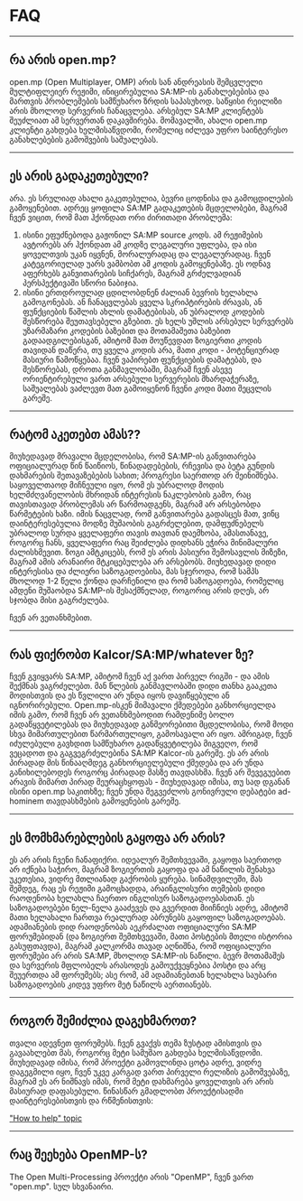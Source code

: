 # FAQ

<hr />

## რა არის open.mp?

open.mp (Open Multiplayer, OMP) არის სან ანდრეასის შემცვლელი მულტიფლეიერ რეჟიმი, ინიცირებულია SA:MP-ის განახლებებისა და მართვის პრობლემების სამწუხარო ზრდის საპასუხოდ. საწყისი რეილიზი არის მხოლოდ სერვერის ჩანაცვლება. არსებულ SA:MP კლიენტებს შეუძლიათ ამ სერვერთან დაკავშირება. მომავალში, ახალი open.mp კლიენტი გახდება ხელმისაწვდომი, რომელიც იძლევა უფრო საინტერესო განახლებების გამოშვების საშუალებას.

<hr />

## ეს არის გადაკეთებული?

არა. ეს სრულიად ახალი გაკეთებულია, ბევრი ცოდნისა და გამოცდილების გამოყენებით. ადრეც ყოფილა SA:MP გადაკეთების მცდელობები, მაგრამ ჩვენ ვიცით, რომ მათ ჰქონდათ ორი ძირითადი პრობლემა:

1. ისინი ეფუძნებოდა გაჟონილ SA:MP source კოდს. ამ რეჟიმების ავტორებს არ ჰქონდათ ამ კოდზე ლეგალური უფლება, და ისი ყოველთვის უკან იყვნენ, მორალურადაც და ლეგალურადაც. ჩვენ კატეგორიულად უარს ვამბობთ ამ კოდის გამოყენებაზე. ეს ოდნავ აფერხებს განვითარების სიჩქარეს, მაგრამ გრძელვადიან პერსპექტივაში სწორი ნაბიჯია.
2. ისინი ერთდროულად ცდილობდნენ ძალიან ბევრის ხელახლა გამოგონებას. ან ჩანაცვლებას ყველა სკრიპტირების ძრავას, ან ფუნქციების წაშლის ახლის დამატებისას, ან უბრალოდ კოდების შესწორება შეუთავსებელი გზებით. ეს ხელს უშლის არსებულ სერვერებს უზარმაზარი კოდების ბაზებით და მოთამაშეთა ბაზებით გადაადგილებისგან, ამიტომ მათ მოუწევდათ ზოგიერთი კოდის თავიდან დაწერა, თუ ყველა კოდის არა, მათი კოდი - პოტენციურად მასიური წამოწყებაა. ჩვენ ვაპირებთ ფუნქციების დამატებას, და შესწორებას, დროთა განმავლობაში, მაგრამ ჩვენ ასევე ორიენტირებული ვართ არსებული სერვერების მხარდაჭერაზე, საშუალებას ვაძლევთ მათ გამოიყენონ ჩვენი კოდი მათი შეცვლის გარეშე.

<hr />

## რატომ აკეთებთ ამას??

მიუხედავად მრავალი მცდელობისა, რომ SA:MP-ის განვითარება ოფიციალურად წინ წაიწიოს, წინადადებების, რჩევისა და ბეტა გუნდის დახმარების შეთავაზებების სახით; პროგრესი საერთოდ არ შეინიშნება. საყოველთაოდ მიჩნეული იყო, რომ ეს უბრალოდ მოდის ხელმძღვანელობის მხრიდან ინტერესის ნაკლებობის გამო, რაც თავისთავად პრობლემას არ წარმოადგენს, მაგრამ არ არსებობდა წარმეტების ხაზი. იმის ნაცვლად, რომ განვითარება გადასცეს მათ, ვინც დაინტერესებულია მოდზე მუშაობის გაგრძელებით, დამფუძნებელს უბრალოდ სურდა ყველაფერი თავის თავთან დაემხობა, ამასთანავე, როგორც ჩანს, ყველაფერი რაც შეიძლება დიდხანს ეჭირა მინიმალური ძალისხმევით. ზოგი ამტკიცებს, რომ ეს არის პასიური შემოსავლის მიზეზი, მაგრამ ამის არანაირი მტკიცებულება არ არსებობს. მიუხედავად დიდი ინტერესისა და ძლიერი საზოგადოებისა, მას სჯეროდა, რომ სამპს მხოლოდ 1-2 წელი ქონდა დარჩენილი და რომ საზოგადოება, რომელიც ამდენი მუშაობდა SA:MP-ის შესაქმნელად, როგორიც არის დღეს, არ სჯობდა მისი გაგრძელება.

ჩვენ არ ვეთანხმებით.

<hr />

## რას ფიქრობთ Kalcor/SA:MP/whatever ზე?

ჩვენ გვიყვარს SA:MP, ამიტომ ჩვენ აქ ვართ პირველ რიგში - და ამის შექმნას ვაგრძელებთ. მან წლების განმავლობაში დიდი თანხა გააკეთა მოდისთვის და ეს წვლილი არ უნდა იყოს დავიწყებული ან იგნორირებული. Open.mp-ისკენ მიმავალი ქმედებები განხორციელდა იმის გამო, რომ ჩვენ არ ვეთანხმებოდით რამდენიმე ბოლო გადაწყვეტილებას და მიუხედავად განმეორებითი მცდელობისა, რომ მოდი სხვა მიმართულებით წარმართულიყო, გამოსავალი არ იყო. ამრიგად, ჩვენ იძულებული გავხდით სამწუხარო გადაწყვეტილება მიგვეღო, რომ ვეცადოთ და გაგვეგრძელებინა SA:MP Kalcor-ის გარეშე.  ეს არ არის პირადად მის წინააღმდეგ განხორციელებული ქმედება და არ უნდა განიხილებოდეს როგორც პირადად მასზე თავდასხმა. ჩვენ არ შევეგუებით არავის მიმართ პირად შეურაცხყოფას - მიუხედავად იმისა, თუ სად დგანან ისინი open.mp საკითხზე; ჩვენ უნდა შეგვეძლოს გონივრული დებატები ad-hominem თავდასხმების გამოყენების გარეშე.

<hr />

## ეს მომხმარებლების გაყოფა არ არის?

ეს არ არის ჩვენი ჩანაფიქრი. იდეალურ შემთხვევაში, გაყოფა საერთოდ არ იქნება საჭირო, მაგრამ ზოგიერთის გაყოფა და ამ ნაწილის შენახვა უკეთესია, ვიდრე მთლიანად გაქრობის ყურება. სინამდვილეში, მას შემდეგ, რაც ეს რეჟიმი გამოცხადდა, არაინგლისური თემების დიდი რაოდენობა ხელახლა ჩაერთო ინგლისურ საზოგადოებასთან. ეს საზოგადოებები ნელ-ნელა გააძევეს და გვერდით მიიჩნიეს ადრე, ამიტომ მათი ხელახალი ჩართვა რეალურად აბრუნებს გაყოფილ საზოგადოებას. ადამიანების დიდ რაოდენობას აეკრძალათ ოფიციალური SA:MP ფორუმებიდან (და ზოგიერთ შემთხვევაში, მათი პოსტების მთელი ისტორია გასუფთავდა), მაგრამ კალკორმა თავად აღნიშნა, რომ ოფიციალური ფორუმები არ არის SA:MP, მხოლოდ SA:MP-ის ნაწილი. ბევრ მოთამაშეს და სერვერის მფლობელს არასოდეს გამოუქვეყნებია პოსტი და არც შეუერთდა ამ ფორუმებს; ასე რომ, ამ ადამიანებთან ხელახლა საუბარი საზოგადოების კიდევ უფრო მეტ ნაწილს აერთიანებს.

<hr />

## როგორ შემიძლია დაგეხმაროთ?

თვალი ადევნეთ ფორუმებს. ჩვენ გვაქვს თემა ზუსტად ამისთვის და გავაახლებთ მას, როგორც მეტი სამუშაო გახდება ხელმისაწვდომი. მიუხედავად იმისა, რომ პროექტი გამოვლინდა ცოტა ადრე, ვიდრე დაგეგმილი იყო, ჩვენ უკვე კარგად ვართ პირველი რელიზის გამოშვებაზე, მაგრამ ეს არ ნიშნავს იმას, რომ მეტი დახმარება ყოველთვის არ არის მასიურად დაფასებული. წინასწარ გმადლობთ პროექტისადმი დაინტერესებისთვის და რწმენისთვის:

["How to help" topic](https://forum.open.mp/showthread.php?tid=99)

<hr />

## რაც შეეხება OpenMP-ს?

The Open Multi-Processing პროექტი არის "OpenMP", ჩვენ ვართ "open.mp". სულ სხვანაირი.
